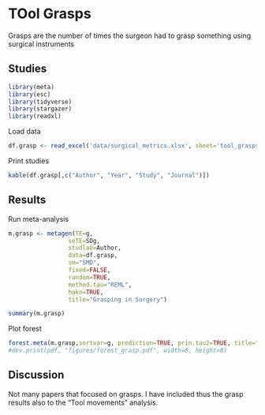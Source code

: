 
# **TOol Grasps**


Grasps are the number of times the surgeon had to grasp something using surgical instruments

## Studies
```r
library(meta)
library(esc)
library(tidyverse)
library(stargazer)
library(readxl)
```
Load data
```r
df.grasp <- read_excel('data/surgical_metrics.xlsx', sheet='tool_grasps')
```
Print studies
```r
kable(df.grasp[,c("Author", "Year", "Study", "Journal")])
```
## Results
Run meta-analysis
```r
m.grasp <- metagen(TE=g,
                 seTE=SDg,
                 studlab=Author,
                 data=df.grasp,
                 sm="SMD",
                 fixed=FALSE,
                 random=TRUE,
                 method.tau="REML",
                 hakn=TRUE,
                 title="Grasping in Surgery")
```
```r
summary(m.grasp)
```

Plot forest
```r
forest.meta(m.grasp,sortvar=g, prediction=TRUE, prin.tau2=TRUE, title="Grasping in Surgery")
#dev.print(pdf, "figures/forest_grasp.pdf", width=8, height=8)
```

## Discussion
Not many papers that focused on grasps. I have included thus the grasp results also to the "Tool movements" analysis.